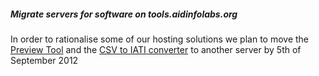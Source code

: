 ===== Migrate servers for software on tools.aidinfolabs.org =====
In order to rationalise some of our hosting solutions we plan to move the [[tools:show_my_iati_data:start|Preview Tool]] and the [[tools:csv_conversion_tool:start|CSV to IATI converter]] to another server by 5th of September 2012 